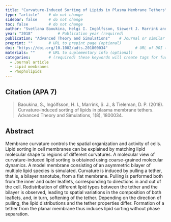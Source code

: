 ```yaml
---
title: "Curvature-Induced Sorting of Lipids in Plasma Membrane Tethers"          # Paper title (required)
type: "article"    # do not change
sidebar: false     # do not change
toc: false         # do not change
author: "Svetlana Baoukina, Helgi I. Ingólfsson, Siewert J. Marrink and D. Peter Tieleman"         # Paper authors (required)
year: "2018"           # Publication year (required)
publication: "Advanced Theory and Simulations"    # Journal or similar (required)
preprint: ""       # URL to prepint page (optional)  
doi: "https://doi.org/10.1002/adts.201800034"            # URL of DOI (required)  
materials: ""      # URL to suplementary info (optional)
categories:        # (required) these keywords will create tags for further filtering. 
  - Journal article
  - Lipid membranes
  - Phopholipids
---
```


<!-- 
The info below is just an example. 

Both fields are required and they have to be replaced with the respective info for each paper. 

Please notice the `> ` symbol before the citation, it gives it additional styling.  
-->

## Citation (APA 7)      

> Baoukina, S., Ingólfsson, H. I., Marrink, S. J., & Tieleman, D. P. (2018). Curvature‐induced sorting of lipids in plasma membrane tethers. Advanced Theory and Simulations, 1(8), 1800034.

## Abstract

Membrane curvature controls the spatial organization and activity of cells. Lipid sorting in cell membranes can be explained by matching lipid molecular shape to regions of different curvatures. A molecular view of curvature-induced lipid sorting is obtained using coarse-grained molecular dynamics. A model membrane consisting of an asymmetric bilayer of multiple lipid species is simulated. Curvature is induced by pulling a tether, that is, a bilayer nanotube, from a flat membrane. Pulling is performed both from the inner and outer leaflets, corresponding to directions in and out of the cell. Redistribution of different lipid types between the tether and the bilayer is observed, leading to spatial variations in the composition of both leaflets, and, in turn, softening of the tether. Depending on the direction of pulling, the lipid distributions and the tether properties differ. Formation of a tether from the planar membrane thus induces lipid sorting without phase separation.